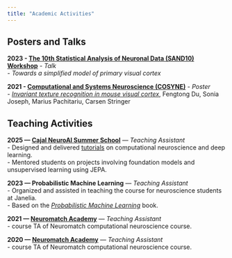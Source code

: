 ```yaml
---
title: "Academic Activities"
---
```


## Posters and Talks

**2023 - [The 10th Statistical Analysis of Neuronal Data (SAND10) Workshop](https://sandworkshop2023.wordpress.com/)** - *Talk*  
- *Towards a simplified model of primary visual cortex*

**2021 - [Computational and Systems Neuroscience (COSYNE)](https://www.cosyne.org/)** - *Poster*  
- [*Invariant texture recognition in mouse visual cortex*](https://static1.squarespace.com/static/6102ca347474c263c40150cd/t/610870a432c9d257a80cace4/1627943077187/Cosyne2021_program_book.pdf), Fengtong Du, Sonia Joseph, Marius Pachitariu, Carsen Stringer

## Teaching Activities

**2025 — [Cajal NeuroAI Summer School](https://cajal-training.org/on-site/neuro-ai/)** — *Teaching Assistant*  
- Designed and delivered [tutorials](https://github.com/MouseLand/course-materials/tree/main/visual_models) on computational neuroscience and deep learning.  
- Mentored students on projects involving foundation models and unsupervised learning using JEPA.

**2023 — Probabilistic Machine Learning** — *Teaching Assistant*  
- Organized and assisted in teaching the course for neuroscience students at Janelia.  
- Based on the *[Probabilistic Machine Learning](https://probml.github.io/pml-book/book1.html)* book.

**2021 — [Neuromatch Academy](https://compneuro.neuromatch.io/tutorials/intro.html)** — *Teaching Assistant*  
- course TA of Neuromatch computational neuroscience course.

**2020 — [Neuromatch Academy](https://compneuro.neuromatch.io/tutorials/intro.html)** — *Teaching Assistant*  
- course TA of Neuromatch computational neuroscience course.
